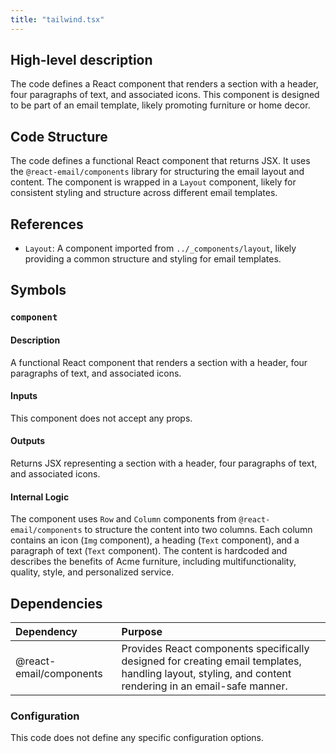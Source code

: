 ```yaml
---
title: "tailwind.tsx"
---
```


## High-level description
The code defines a React component that renders a section with a header, four paragraphs of text, and associated icons. This component is designed to be part of an email template, likely promoting furniture or home decor.

## Code Structure
The code defines a functional React component that returns JSX. It uses the `@react-email/components` library for structuring the email layout and content. The component is wrapped in a `Layout` component, likely for consistent styling and structure across different email templates.

## References
- `Layout`: A component imported from `../_components/layout`, likely providing a common structure and styling for email templates.

## Symbols

### `component`
#### Description
A functional React component that renders a section with a header, four paragraphs of text, and associated icons.

#### Inputs
This component does not accept any props.

#### Outputs
Returns JSX representing a section with a header, four paragraphs of text, and associated icons.

#### Internal Logic
The component uses `Row` and `Column` components from `@react-email/components` to structure the content into two columns. Each column contains an icon (`Img` component), a heading (`Text` component), and a paragraph of text (`Text` component). The content is hardcoded and describes the benefits of Acme furniture, including multifunctionality, quality, style, and personalized service.

## Dependencies
| Dependency | Purpose |
|:-----------|:--------|
| @react-email/components | Provides React components specifically designed for creating email templates, handling layout, styling, and content rendering in an email-safe manner. |

### Configuration
This code does not define any specific configuration options.
